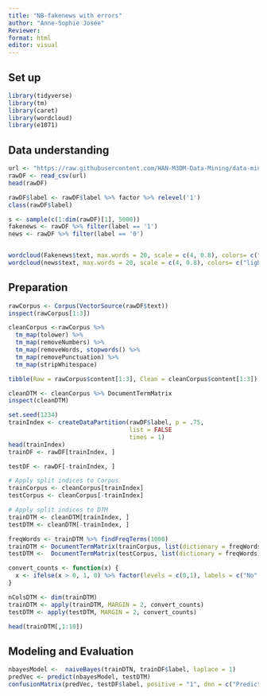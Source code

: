 ---
title: "NB-fakenews with errors"
author: "Anne-Sophie Josée"
Reviewer: 
format: html
editor: visual
---


## Set up

```{r}
library(tidyverse)
library(tm)
library(caret)
library(wordcloud)
library(e1071)
```

## Data understanding

```{r}
url <- "https://raw.githubusercontent.com/HAN-M3DM-Data-Mining/data-mining-s1y2223-Anne-Sophie31/master/datasets/NB-fakenews.csv"
rawDF <- read_csv(url)
head(rawDF)
```

```{r}
rawDF$label <- rawDF$label %>% factor %>% relevel('1')
class(rawDF$label)
```

```{r}

s <- sample(c(1:dim(rawDF)[1], 5000))
fakenews <- rawDF %>% filter(label == '1')
news <- rawDF %>% filter(label == '0')


wordcloud(Fakenews$text, max.words = 20, scale = c(4, 0.8), colors= c("indianred1","indianred2","indianred3","indianred"))
wordcloud(news$text, max.words = 20, scale = c(4, 0.8), colors= c("lightsteelblue1","lightsteelblue2","lightsteelblue3","lightsteelblue"))

```

## Preparation

```{r}
rawCorpus <- Corpus(VectorSource(rawDF$text))
inspect(rawCorpus[1:3])
```

```{r}
cleanCorpus <-rawCorpus %>%
  tm_map(tolower) %>% 
  tm_map(removeNumbers) %>%
  tm_map(removeWords, stopwords() %>% 
  tm_map(removePunctuation) %>% 
  tm_map(stripWhitespace)
```

```{r}
tibble(Raw = rawCorpus$content[1:3], Clean = cleanCorpus$content[1:3])
```

```{r}
cleanDTM <- cleanCorpus %>% DocumentTermMatrix
inspect(cleanDTM)
```

```{r}
set.seed(1234)
trainIndex <- createDataPartition(rawDF$label, p = .75, 
                                  list = FALSE 
                                  times = 1)
head(trainIndex)
trainDF <- rawDF[trainIndex, ]

testDF <- rawDF[-trainIndex, ]

# Apply split indices to Corpus
trainCorpus <- cleanCorpus[trainIndex]
testCorpus <- cleanCorpus[-trainIndex]

# Apply split indices to DTM
trainDTM <- cleanDTM[trainIndex, ]
testDTM <- cleanDTM[-trainIndex, ]
```

```{r}
freqWords <- trainDTM %>% findFreqTerms(1000)
trainDTM <- DocumentTermMatrix(trainCorpus, list(dictionary = freqWords))
testDTM <-  DocumentTermMatrix(testCorpus, list(dictionary = freqWords))
```

```{r}
convert_counts <- function(x) {
  x <- ifelse(x > 0, 1, 0) %>% factor(levels = c(0,1), labels = c("No", "Yes"))
}

nColsDTM <- dim(trainDTM)
trainDTM <- apply(trainDTM, MARGIN = 2, convert_counts)
testDTM <- apply(testDTM, MARGIN = 2, convert_counts)

head(trainDTM[,1:10])
```


## Modeling and Evaluation
```{r}
nbayesModel <-  naiveBayes(trainDTN, trainDF$label, laplace = 1)
predVec <- predict(nbayesModel, testDTM)
confusionMatrix(predVec, testDF$label, positive = "1", dnn = c("Prediction", "True"))
```
